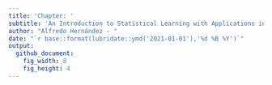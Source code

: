 ```yaml
---
title: 'Chapter: '
subtitle: 'An Introduction to Statistical Learning with Applications in R'
author: "Alfredo Hernández - "
date: "`r base::format(lubridate::ymd('2021-01-01'),'%d %B %Y')`"
output: 
  github_document:
    fig_width: 8
    fig_height: 4
---
```


